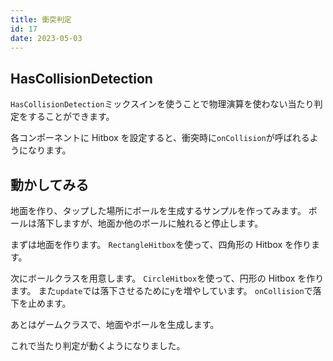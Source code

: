 ```yaml
---
title: 衝突判定
id: 17
date: 2023-05-03
---
```



## HasCollisionDetection

`HasCollisionDetection`ミックスインを使うことで物理演算を使わない当たり判定をすることができます。

各コンポーネントに Hitbox を設定すると、衝突時に`onCollision`が呼ばれるようになります。

<DocLink document="https://docs.flame-engine.org/latest/flame/collision_detection.html#hascollisiondetection" />
<DocLink reference="https://pub.dev/documentation/flame/latest/game/HasCollisionDetection-mixin.html" />

## 動かしてみる

地面を作り、タップした場所にボールを生成するサンプルを作ってみます。
ボールは落下しますが、地面か他のボールに触れると停止します。

まずは地面を作ります。
`RectangleHitbox`を使って、四角形の Hitbox を作ります。

<ExampleCode file="collision/game.dart" label="collision1" />

次にボールクラスを用意します。
`CircleHitbox`を使って、円形の Hitbox を作ります。
また`update`では落下させるために`y`を増やしています。
`onCollision`で落下を止めます。

<ExampleCode file="collision/game.dart" label="collision2" />

あとはゲームクラスで、地面やボールを生成します。

<ExampleCode file="collision/game.dart" label="collision3" />

これで当たり判定が動くようになりました。

